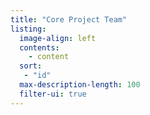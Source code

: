 ```yaml
---
title: "Core Project Team"
listing: 
  image-align: left
  contents: 
    - content
  sort:
   - "id"
  max-description-length: 100
  filter-ui: true
---
```


